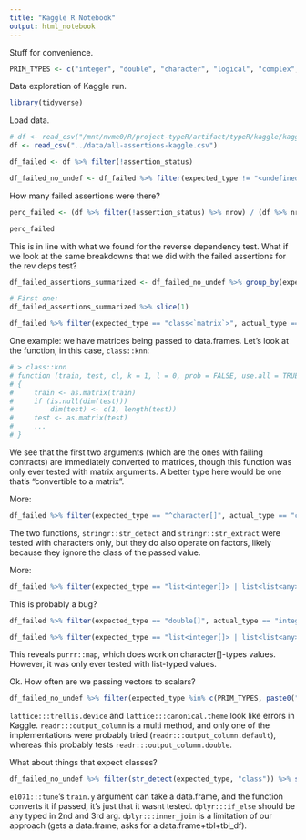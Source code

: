```yaml
---
title: "Kaggle R Notebook"
output: html_notebook
---
```


Stuff for convenience.

```r
PRIM_TYPES <- c("integer", "double", "character", "logical", "complex", "raw")

```

Data exploration of Kaggle run.

```r
library(tidyverse)
```

Load data.

```r
# df <- read_csv("/mnt/nvme0/R/project-typeR/artifact/typeR/kaggle/kaggle-run/assertions-all.csv")
df <- read_csv("../data/all-assertions-kaggle.csv")

df_failed <- df %>% filter(!assertion_status)

df_failed_no_undef <- df_failed %>% filter(expected_type != "<undefined>")
```

How many failed assertions were there?

```r
perc_failed <- (df %>% filter(!assertion_status) %>% nrow) / (df %>% nrow)

perc_failed
```

This is in line with what we found for the reverse dependency test.
What if we look at the same breakdowns that we did with the failed assertions for the rev deps test?

```r
df_failed_assertions_summarized <- df_failed_no_undef %>% group_by(expected_type, actual_type) %>% summarize(num = n()) %>% arrange(-num) %>% ungroup

# First one:
df_failed_assertions_summarized %>% slice(1)
```

```r
df_failed %>% filter(expected_type == "class<`matrix`>", actual_type == "class<data.table, data.frame>") %>% unique
```

One example: we have matrices being passed to data.frames.
Let's look at the function, in this case, `class::knn`:

```r
# > class::knn
# function (train, test, cl, k = 1, l = 0, prob = FALSE, use.all = TRUE) 
# {
#     train <- as.matrix(train)
#     if (is.null(dim(test))) 
#         dim(test) <- c(1, length(test))
#     test <- as.matrix(test)
#     ...
# }
```

We see that the first two arguments (which are the ones with failing contracts) are immediately converted to matrices, though this function was only ever tested with matrix arguments.
A better type here would be one that's "convertible to a matrix".

More:

```r
df_failed %>% filter(expected_type == "^character[]", actual_type == "class<factor>") %>% unique 
```

The two functions, `stringr::str_detect` and `stringr::str_extract` were tested with characters only, but they do also operate on factors, likely because they ignore the class of the passed value.

More:

```r
df_failed %>% filter(expected_type == "list<integer[]> | list<list<any>> | list<class<`function`>> | list<class<`function`> | class<`function`, `purrr_function_compose`>> | list<class<`function`> | class<`formula`>> | list<class<`function`> | class<`function`, `rlang_lambda_function`>> | list<class<`formula`>> | double[] | list<character | double> | list<class<`lm`>> | list<class<`data.frame`>> | class<`data.frame`, `tbl`, `tbl_df`> | class<`data.frame`> | list<class<`formula`, `quosure`>>", actual_type == "character[]") %>% unique 
```

This is probably a bug?

```r
df_failed %>% filter(expected_type == "double[]", actual_type == "integer[]") %>% unique 
```

```r
df_failed %>% filter(expected_type == "list<integer[]> | list<list<any>> | list<class<`function`>> | list<class<`function`> | class<`function`, `purrr_function_compose`>> | list<class<`function`> | class<`formula`>> | list<class<`function`> | class<`function`, `rlang_lambda_function`>> | list<class<`formula`>> | double[] | list<character | double> | list<class<`lm`>> | list<class<`data.frame`>> | class<`data.frame`, `tbl`, `tbl_df`> | class<`data.frame`> | list<class<`formula`, `quosure`>>", actual_type == "character[]") %>% unique 
```

This reveals `purrr::map`, which does work on character[]-types values.
However, it was only ever tested with list-typed values.

Ok. How often are we passing vectors to scalars?

```r
df_failed_no_undef %>% filter(expected_type %in% c(PRIM_TYPES, paste0("^", PRIM_TYPES)), actual_type %in% c(paste0(PRIM_TYPES, "[]"), paste0("^", PRIM_TYPES, "[]"))) %>% select(package_name, function_name, parameter_position, actual_type, expected_type) %>% unique
```

`lattice:::trellis.device` and `lattice:::canonical.theme` look like errors in Kaggle. `readr:::output_column` is a multi method, and only one of the implementations were probably tried (`readr:::output_column.default`), whereas this probably tests `readr:::output_column.double`.

What about things that expect classes?

```r
df_failed_no_undef %>% filter(str_detect(expected_type, "class")) %>% select(package_name, function_name, parameter_position, actual_type, expected_type) %>% unique
```

`e1071:::tune`'s `train.y` argument can take a data.frame, and the function converts it if passed, it's just that it wasnt tested.
`dplyr:::if_else` should be any typed in 2nd and 3rd arg.
`dplyr:::inner_join` is a limitation of our approach (gets a data.frame, asks for a data.frame+tbl+tbl_df).

```r

```


